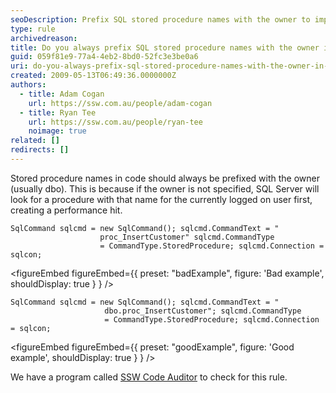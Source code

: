 ```yaml
---
seoDescription: Prefix SQL stored procedure names with the owner to improve performance and avoid ambiguity when using ADO.NET.
type: rule
archivedreason:
title: Do you always prefix SQL stored procedure names with the owner in ADO.NET code?
guid: 059f81e9-77a4-4eb2-8bd0-52fc3e3be0a6
uri: do-you-always-prefix-sql-stored-procedure-names-with-the-owner-in-ado-net-code
created: 2009-05-13T06:49:36.0000000Z
authors:
  - title: Adam Cogan
    url: https://ssw.com.au/people/adam-cogan
  - title: Ryan Tee
    url: https://ssw.com.au/people/ryan-tee
    noimage: true
related: []
redirects: []
---
```


Stored procedure names in code should always be prefixed with the owner (usually dbo). This is because if the owner is not specified, SQL Server will look for a procedure with that name for the currently logged on user first, creating a performance hit.
```dotnet
SqlCommand sqlcmd = new SqlCommand(); sqlcmd.CommandText = "
                    proc_InsertCustomer" sqlcmd.CommandType
                    = CommandType.StoredProcedure; sqlcmd.Connection = sqlcon;
```

<figureEmbed figureEmbed={{
  preset: "badExample",
  figure: 'Bad example',
  shouldDisplay: true
} } />


```dotnet
SqlCommand sqlcmd = new SqlCommand(); sqlcmd.CommandText = "
                     dbo.proc_InsertCustomer"; sqlcmd.CommandType
                     = CommandType.StoredProcedure; sqlcmd.Connection = sqlcon;
```

<figureEmbed figureEmbed={{
  preset: "goodExample",
  figure: 'Good example',
  shouldDisplay: true
} } />


We have a program called [SSW Code Auditor](https://codeauditor.com/) to check for this rule.